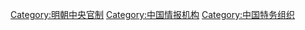 {{Catmore|廠衛}}

[[Category:明朝中央官制|Category:明朝中央官制]]
[[Category:中国情报机构|Category:中国情报机构]]
[[Category:中国特务组织|Category:中国特务组织]]